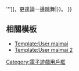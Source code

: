 {{Userbox-2
  |border-c = #0006ff
  |border-s = 2
  |id1-c     = #ffffff
  |id1-s     = 17
  |id1-fc    = #46d9db
  |id1-lh    = 0.9
  |id2-c    = #ffeaff
  |id2-s    = 17
  |id2-fc   = #2bd7d9
  |info-c   = #00a2ff
  |info-fc  = #ffffff
  |id1      = m<span style="font-size:large;">a</span><span style="font-size:large; color:#fa00fa;">i</span><br />m<span style="font-size:large;">a</span><span style="font-size:large; color:#fa00fa;">i</span>
  |id2      = <span style="font-family:Meiryo,MS Gothic;"><del>&nbsp;舞&nbsp;</del></span>
  |info     = 這個用戶四肢不協調，{{#ifexist:{{{1|}}}|[[maimai|{{font|單是升至|color=#c3fdff}}'''{{font|RT{{{1}}}.{{#if:{{{2|}}}|{{{2}}}|00}}|color=#fff600}}'''{{font|已耗盡精力|color=#c3fdff}}]]，更遑論一邊跳舞|[[maimai|{{font|根本|color=#c3fdff}}'''{{font|沒可能|color=#fff600}}'''{{font|在遊玩期間一邊跳舞|color=#c3fdff}}]]}}。
}}
<includeonly>[[Category:喜歡玩maimai的維基人|{{PAGENAME}}]]</includeonly>
<noinclude>{{brClear}}
==相關模板==
* [[Template:User maimai]]
* [[Template:User maimai 2]]
{{Documentation}}
{{DEFAULTSORT:maimai}}
[[Category:喜歡玩maimai的維基人| ]]
[[Category:電子遊戲用戶框]]
</noinclude>